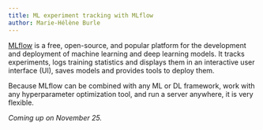```yaml
---
title: ML experiment tracking with MLflow
author: Marie-Hélène Burle
---
```


:::{.def}

[MLflow](https://github.com/mlflow/mlflow) is a free, open-source, and popular platform for the development and deployment of machine learning and deep learning models. It tracks experiments, logs training statistics and displays them in an interactive user interface (UI), saves models and provides tools to deploy them.

Because MLflow can be combined with any ML or DL framework, work with any hyperparameter optimization tool, and run a server anywhere, it is very flexible.

:::

*Coming up on November 25.*

<!-- [Slides](wb_mlflow_slides.qmd){.btn .btn-outline-primary} [(Click and wait: this reveal.js presentation is heavy and takes some time to load.)]{.inlinenote} -->
<!-- <br><br> -->

<!-- {{< video https://www.youtube.com/embed/ >}} -->
